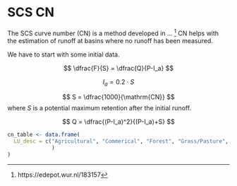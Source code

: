 # SCS CN

The SCS curve number (CN) is a method developed in ... [^05_cn-1] CN helps with the estimation of runoff at basins where no runoff has been measured. 

We have to start with some initial data.

$$
\dfrac{F}{S} = \dfrac{Q}{P-I_a}
$$

$$
I_a = 0.2\cdot S
$$

$$
S = \dfrac{1000}{\mathrm{CN}}
$$
where $S$ is a potential maximum retention after the initial runoff.


$$
Q = \dfrac{(P-I_a)^2}{(P-I_a)+S}
$$

[^05_cn-1]: https://edepot.wur.nl/183157

```r
cn_table <- data.frame(
  LU_desc = c("Agricultural", "Commerical", "Forest", "Grass/Pasture", "High Density Residential"
              )
)
```


